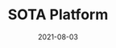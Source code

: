 ---
title: SOTA Platform
tag: NFTs
status: publish
date: 2021-08-03
slug: Mint new NFTs on the IoTeX blockchain and trade your existing ones.
logo: /img/SOTA Platform.png
featured_img: https://wp.gcap1.iotex.io/wp-content/uploads/2021/08/sota-header.png
website: https://sota.finance
twitter:
telegram:
---